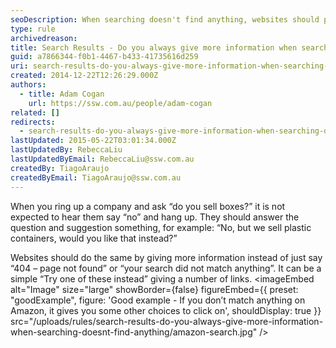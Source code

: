 ```yaml
---
seoDescription: When searching doesn't find anything, websites should provide more information to help users find what they're looking for.
type: rule
archivedreason:
title: Search Results - Do you always give more information when searching doesn’t find anything?
guid: a7866344-f0b1-4467-b433-41735616d259
uri: search-results-do-you-always-give-more-information-when-searching-doesnt-find-anything
created: 2014-12-22T12:26:29.000Z
authors:
  - title: Adam Cogan
    url: https://ssw.com.au/people/adam-cogan
related: []
redirects:
  - search-results-do-you-always-give-more-information-when-searching-doesn’t-find-anything
lastUpdated: 2015-05-22T03:01:34.000Z
lastUpdatedBy: RebeccaLiu
lastUpdatedByEmail: RebeccaLiu@ssw.com.au
createdBy: TiagoAraujo
createdByEmail: TiagoAraujo@ssw.com.au
---
```


When you ring up a company and ask “do you sell boxes?” it is not expected to hear them say “no” and hang up. They should answer the question and suggestion something, for example: “No, but we sell plastic containers, would you like that instead?”

Websites should do the same by giving more information instead of just say “404 – page not found” or “your search did not match anything”. It can be a simple “Try one of these instead” giving a number of links.
<imageEmbed
  alt="Image"
  size="large"
  showBorder={false}
  figureEmbed={{
    preset: "goodExample",
    figure: 'Good example - If you don’t match anything on Amazon, it gives you some other choices to click on',
    shouldDisplay: true
  }}
  src="/uploads/rules/search-results-do-you-always-give-more-information-when-searching-doesnt-find-anything/amazon-search.jpg"
/>
